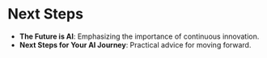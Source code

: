 # Next Steps

-   **The Future is AI**: Emphasizing the importance of continuous innovation.
-   **Next Steps for Your AI Journey**: Practical advice for moving forward.
